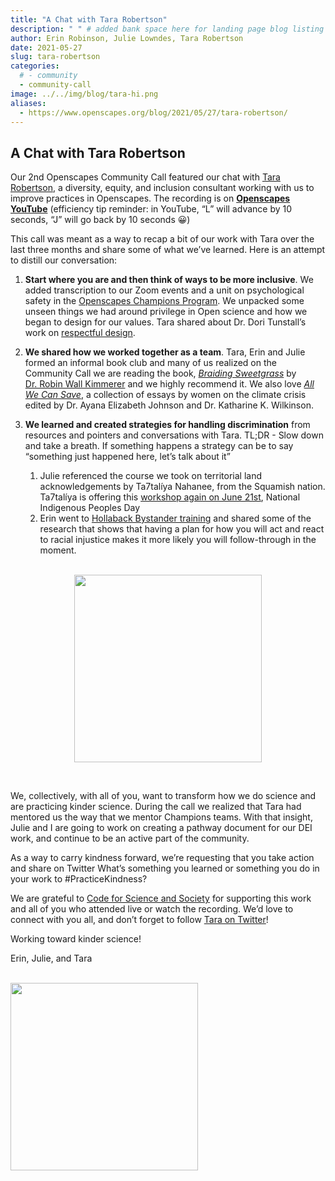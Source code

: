 ```yaml
---
title: "A Chat with Tara Robertson"
description: " " # added bank space here for landing page blog listing (will print first few lines of blog if not)
author: Erin Robinson, Julie Lowndes, Tara Robertson
date: 2021-05-27
slug: tara-robertson
categories:
  # - community
  - community-call
image: ../../img/blog/tara-hi.png
aliases: 
  - https://www.openscapes.org/blog/2021/05/27/tara-robertson/
---
```


## A Chat with Tara Robertson

Our 2nd Openscapes Community Call featured our chat with [Tara Robertson](https://tararobertson.ca/), a diversity, equity, and inclusion consultant working with us to improve practices in Openscapes. The recording is on [**Openscapes YouTube**](https://youtu.be/XQMgyLuKwsI) (efficiency tip reminder: in YouTube, “L” will advance by 10 seconds, “J” will go back by 10 seconds 😀)  

This call was meant as a way to recap a bit of our work with Tara over the last three months and share some of what we’ve learned. Here is an attempt to distill our conversation:

1. **Start where you are and then think of ways to be more inclusive**. We added transcription to our Zoom events and a unit on psychological safety in the [Openscapes Champions Program](https://openscapes.org/champions). We unpacked some unseen things we had around privilege in Open science and how we began to design for our values. Tara shared about Dr. Dori Tunstall’s work on [respectful design](https://www.youtube.com/watch?v=oaesVb7O38s). 


2. **We shared how we worked together as a team**. Tara, Erin and Julie formed an informal book club and many of us realized on the Community Call we are reading the book, _[Braiding Sweetgrass](https://www.robinwallkimmerer.com/books)_ by [Dr. Robin Wall Kimmerer](https://www.robinwallkimmerer.com/) and we highly recommend it. We also love _[All We Can Save](https://www.allwecansave.earth/)_, a collection of essays by women on the climate crisis edited by Dr. Ayana Elizabeth Johnson and Dr. Katharine K. Wilkinson.  
  
3. **We learned and created strategies for handling discrimination** from resources and pointers and conversations with Tara. TL;DR - Slow down and take a breath. If something happens a strategy can be to say “something just happened here, let’s talk about it”
    1. Julie referenced the course we took on territorial land acknowledgements by Ta7talíya Nahanee, from the Squamish nation. Ta7talíya is offering this [workshop again on June 21st](https://www.eventbrite.ca/e/territorial-acknowledgements-an-interactive-introduction-tickets-155868092661), National Indigenous Peoples Day 
    2. Erin went to [Hollaback Bystander training](https://www.ihollaback.org/harassmenttraining/ ) and shared some of the research that shows that having a plan for how you will act and react to racial injustice makes it more likely you will follow-through in the moment. 

<br>
<center>
  <a> <img src="/img/blog/tara-julie-erin.png" width="300px"></a>
</center>
<br>

We, collectively, with all of you, want to transform how we do science and are practicing kinder science. During the call we realized that Tara had mentored us the way that we mentor Champions teams. With that insight, Julie and I are going to work on creating a pathway document for our DEI work, and continue to be an active part of the community.

As a way to carry kindness forward, we’re requesting that you take action and share on Twitter What’s something you learned or something you do in your work to #PracticeKindness? 

We are grateful to [Code for Science and Society](https://eventfund.codeforscience.org/announcing/) for supporting this work and all of you who attended live or watch the recording. We’d love to connect with you all, and don't forget to follow [Tara on Twitter](https://twitter.com/tararobertson)!

Working toward kinder science! 

Erin, Julie, and Tara

<br>
  <a> <img src="/img/blog/tara-hi.png" width="300px"></a>
<br>

